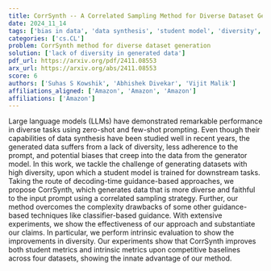 ```yaml
---
title: CorrSynth -- A Correlated Sampling Method for Diverse Dataset Generation from LLMs
date: 2024_11_14
tags: ['bias in data', 'data synthesis', 'student model', 'diversity', 'large language models', 'correlated sampling', 'prompt adherence', 'dataset generation', 'decoding-time guidance', 'intrinsic evaluation']
categories: ['cs.CL']
problem: CorrSynth method for diverse dataset generation
solution: ['lack of diversity in generated data']
pdf_url: https://arxiv.org/pdf/2411.08553
arx_url: https://arxiv.org/abs/2411.08553
score: 6
authors: ['Suhas S Kowshik', 'Abhishek Divekar', 'Vijit Malik']
affiliations_aligned: ['Amazon', 'Amazon', 'Amazon']
affiliations: ['Amazon']
---
```



Large language models (LLMs) have demonstrated remarkable performance in diverse tasks using zero-shot and few-shot prompting. Even though their capabilities of data synthesis have been studied well in recent years, the generated data suffers from a lack of diversity, less adherence to the prompt, and potential biases that creep into the data from the generator model. In this work, we tackle the challenge of generating datasets with high diversity, upon which a student model is trained for downstream tasks. Taking the route of decoding-time guidance-based approaches, we propose CorrSynth, which generates data that is more diverse and faithful to the input prompt using a correlated sampling strategy. Further, our method overcomes the complexity drawbacks of some other guidance-based techniques like classifier-based guidance. With extensive experiments, we show the effectiveness of our approach and substantiate our claims. In particular, we perform intrinsic evaluation to show the improvements in diversity. Our experiments show that CorrSynth improves both student metrics and intrinsic metrics upon competitive baselines across four datasets, showing the innate advantage of our method.